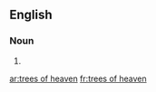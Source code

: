 ==English==

===Noun===
{{head|en}}

# {{plural of|tree of heaven}}

[[ar:trees of heaven]]
[[fr:trees of heaven]]